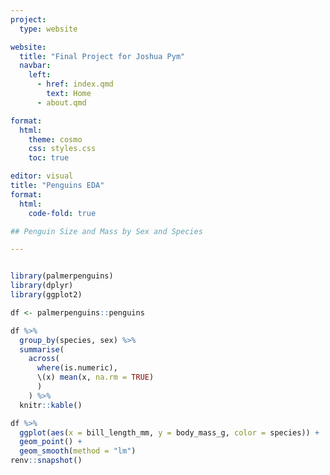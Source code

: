 ```yaml
---
project:
  type: website

website:
  title: "Final Project for Joshua Pym"
  navbar:
    left:
      - href: index.qmd
        text: Home
      - about.qmd

format:
  html:
    theme: cosmo
    css: styles.css
    toc: true

editor: visual
title: "Penguins EDA"
format:
  html:
    code-fold: true

## Penguin Size and Mass by Sex and Species

---
```


```{}
```

```r
library(palmerpenguins)
library(dplyr)
library(ggplot2)

df <- palmerpenguins::penguins
```

```r
df %>%
  group_by(species, sex) %>%
  summarise(
    across(
      where(is.numeric), 
      \(x) mean(x, na.rm = TRUE)
      )
    ) %>%
  knitr::kable()
```

```r
df %>%
  ggplot(aes(x = bill_length_mm, y = body_mass_g, color = species)) +
  geom_point() + 
  geom_smooth(method = "lm")
renv::snapshot()
```
